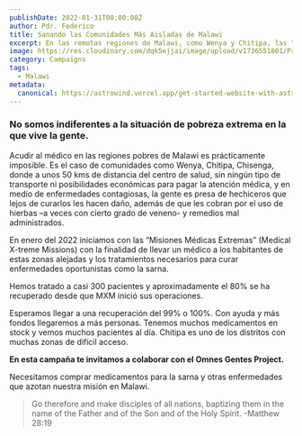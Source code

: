 ```yaml
---
publishDate: 2022-01-31T00:00:00Z
author: Pdr. Federico
title: Sanando las Comunidades Más Aisladas de Malawi
excerpt: En las remotas regiones de Malawi, como Wenya y Chitipa, las "Misiones Médicas Extremas" llevan atención médica vital a comunidades desatendidas, atendiendo a cientos y logrando un 80% de recuperación, con la esperanza de expandir su impacto.
image: https://res.cloudinary.com/dqk5ejjai/image/upload/v1736551801/Proyecto-extremeMM_sylhfo.jpg
category: Campaigns
tags:
  - Malawi
metadata:
  canonical: https://astrowind.vercel.app/get-started-website-with-astro-tailwind-css
---
```



### No somos indiferentes a la situación de pobreza extrema en la que vive la gente.

Acudir al médico en las regiones pobres de Malawi es prácticamente imposible. Es el caso de comunidades como Wenya, Chitipa, Chisenga, donde a unos 50 kms de distancia del centro de salud, sin ningún tipo de transporte ni posibilidades económicas para pagar la atención médica, y en medio de enfermedades contagiosas, la gente es presa de hechiceros que lejos de curarlos les hacen daño, además de que les cobran por el uso de hierbas –a veces con cierto grado de veneno- y remedios mal administrados.

En enero del 2022 iniciamos con las “Misiones Médicas Extremas” (Medical X-treme Missions) con la finalidad de llevar un médico a los habitantes de estas zonas alejadas y los tratamientos necesarios para curar enfermedades oportunistas como la sarna.

Hemos tratado a casi 300 pacientes y aproximadamente el 80% se ha recuperado desde que MXM inició sus operaciones.

Esperamos llegar a una recuperación del 99% o 100%. Con ayuda y más fondos llegaremos a más personas. Tenemos muchos medicamentos en stock y vemos muchos pacientes al día. Chitipa es uno de los distritos con muchas zonas de difícil acceso.

**En esta campaña te invitamos a colaborar con el Omnes Gentes Project.**

Necesitamos comprar medicamentos para la sarna y otras enfermedades que azotan nuestra misión en Malawi.

> Go therefore and make disciples of all nations, baptizing them in the name of the Father and of the Son and of the Holy Spirit.    -Matthew 28:19
<br/>
<YouTube id="c0YGuYn1X7Y" />
<br/>
